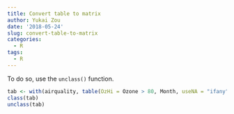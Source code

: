 ```yaml
---
title: Convert table to matrix
author: Yukai Zou
date: '2018-05-24'
slug: convert-table-to-matrix
categories:
  - R
tags:
  - R
---
```


To do so, use the `unclass()` function.

```r
tab <- with(airquality, table(OzHi = Ozone > 80, Month, useNA = "ifany"))
class(tab)
unclass(tab)
```

